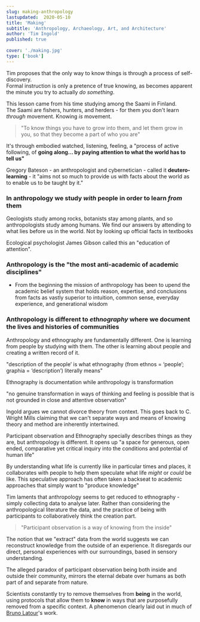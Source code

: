 ```yaml
---
slug: making-anthropology
lastupdated:  2020-05-10
title: 'Making'
subtitle: 'Anthropology, Archaeology, Art, and Architecture'
author: 'Tim Ingold'
published: true
 
cover: './making.jpg'
type: ['book']
---
```


Tim proposes that the only way to know things is through a process of self-discovery.  
Formal instruction is only a pretence of true knowing, as becomes apparent the minute you try to actually _do something_.  

This lesson came from his time studying among the Saami in Finland.  
The Saami are fishers, hunters, and herders - for them you don't learn _through_ movement. Knowing _is_ movement.

> "To know things you have to grow into them, and let them grow in you, so that they become a part of who you are"

It's through embodied watched, listening, feeling, a "process of active following, of __going along... by paying attention to what the world has to tell us"__  


Gregory Bateson - an anthropologist and cybernetician - called it **deutero-learning** - it "aims not so much to provide us with facts about the world as to enable us to be taught by it."

### In anthropology we study *with* people in order to learn *from* them

Geologists study among rocks, botanists stay among plants, and so anthropologists study among humans. We find our answers by attending to what lies before us in the world. Not by looking up official facts in textbooks

Ecological psychologist James Gibson called this an "education of attention". 


### Anthropology is the **"the most anti-academic of academic disciplines"**

- From the beginning the mission of anthropology has been to upend the academic belief system that holds reason, expertise, and conclusions from facts as vastly superior to intuition, common sense, everyday experience, and generational wisdom

###  Anthropology is different to *ethnography* where we document the lives and histories of communities


Anthropology and ethnography are fundamentally different. One is learning from people by studying with them. The other is learning about people and creating a written record of it.

"description of the people’ is what ethnography (from ethnos = ‘people’; graphia = ‘description’) literally means"

Ethnography is documentation while anthropology is transformation

"no genuine transformation in ways of thinking and feeling is possible that is not grounded in close and attentive observation"

Ingold argues we cannot divorce theory from context. This goes back to C. Wright Mills claiming that we can't separate ways and means of knowing 
theory and method are inherently intertwined. 

Participant observation and Ethnography specially describes things as they are, but anthropology is different. It opens up "a space for generous, open ended, comparative yet critical inquiry into the conditions and potential of human life"

By understanding what life is currently like in particular times and places, it collaborates with people to help them speculate what life _might_ or _could_ be like. This speculative approach has often taken a backseat to academic approaches that simply want to "produce knowledge"

Tim laments that anthropology seems to get reduced to ethnography - simply collecting data to analyse later. Rather than considering the anthropological literature the data, and the practice of being with participants to collaboratively think the creation part.

> "Participant observation is a way of knowing from the inside"


The notion that we "extract" data from the world suggests we can reconstruct knowledge from the outside of an experience. It disregards our direct, personal experiences with our surroundings, based in sensory understanding.

The alleged paradox of participant observation being both inside and outside their community, mirrors the eternal debate over humans as both part of and separate from nature.

Scientists constantly try to remove themselves from **being** in the world, using protocols that allow them to **know** in ways that are purposefully removed from a specific context. A phenomenon clearly laid out in much of <a href="/modern">Bruno Latour</a>'s work.
